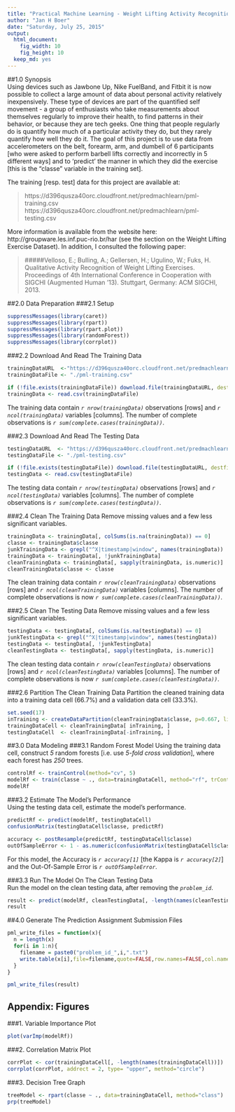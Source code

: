 ```yaml
---
title: "Practical Machine Learning - Weight Lifting Activity Recognition"
author: "Jan H Boer"
date: "Saturday, July 25, 2015"
output:
  html_document:
    fig_width: 10
    fig_height: 10
  keep_md: yes
---
```


##1.0 Synopsis  
Using devices such as Jawbone Up, Nike FuelBand, and Fitbit it is now possible to collect a large amount of data about personal activity relatively inexpensively. These type of devices are part of the quantified self movement - a group of enthusiasts who take measurements about themselves regularly to improve their health, to find patterns in their behavior, or because they are tech geeks. One thing that people regularly do is quantify how much of a particular activity they do, but they rarely quantify how well they do it. The goal of this project is to use data from accelerometers on the belt, forearm, arm, and dumbell of 6 participants [who were asked to perform barbell lifts correctly and incorrectly in 5 different ways] and to 'predict' the manner in which they did the exercise [this is the "classe" variable in the training set].

The training [resp. test] data for this project are available at: 

>https://d396qusza40orc.cloudfront.net/predmachlearn/pml-training.csv  
>https://d396qusza40orc.cloudfront.net/predmachlearn/pml-testing.csv

More information is available from the website here: http://groupware.les.inf.puc-rio.br/har (see the section on the Weight Lifting Exercise Dataset). In addition, I consulted the following paper:

>#####Velloso, E.; Bulling, A.; Gellersen, H.; Ugulino, W.; Fuks, H. Qualitative Activity Recognition of Weight Lifting Exercises. Proceedings of 4th International Conference in Cooperation with SIGCHI (Augmented Human '13). Stuttgart, Germany: ACM SIGCHI, 2013. 

##2.0 Data Preparation
###2.1 Setup  
```r
suppressMessages(library(caret))
suppressMessages(library(rpart))
suppressMessages(library(rpart.plot))
suppressMessages(library(randomForest))
suppressMessages(library(corrplot))
```
###2.2 Download And Read The Training Data
```r
trainingDataURL  <-"https://d396qusza40orc.cloudfront.net/predmachlearn/pml-training.csv"
trainingDataFile <- "./pml-training.csv"

if (!file.exists(trainingDataFile)) download.file(trainingDataURL, destfile=trainingDataFile, method="wininet")
trainingData <- read.csv(trainingDataFile)
```
The training data contain *`r nrow(trainingData)`* observations [rows] and *`r ncol(trainingData)`* variables [columns]. The number of complete observations is *`r sum(complete.cases(trainingData))`*.  

###2.3 Download And Read The Testing Data
```r
testingDataURL  <- "https://d396qusza40orc.cloudfront.net/predmachlearn/pml-testing.csv"
testingDataFile <- "./pml-testing.csv"

if (!file.exists(testingDataFile)) download.file(testingDataURL, destfile=testingDataFile, method="wininet")
testingData <- read.csv(testingDataFile)
```
The testing data contain *`r nrow(testingData)`* observations [rows] and *`r ncol(testingData)`* variables [columns]. The number of complete observations is *`r sum(complete.cases(testingData))`*.  

###2.4 Clean The Training Data
Remove missing values and a few less significant variables.
```r
trainingData <- trainingData[, colSums(is.na(trainingData)) == 0] 
classe <- trainingData$classe
junkTrainingData <- grepl("^X|timestamp|window", names(trainingData))
trainingData <- trainingData[, !junkTrainingData]
cleanTrainingData <- trainingData[, sapply(trainingData, is.numeric)]
cleanTrainingData$classe <- classe
```
The clean training data contain *`r nrow(cleanTrainingData)`* observations [rows] and *`r ncol(cleanTrainingData)`* variables [columns]. The number of complete observations is now *`r sum(complete.cases(cleanTrainingData))`*.  

###2.5 Clean The Testing Data
Remove missing values and a few less significant variables.
```r
testingData <- testingData[, colSums(is.na(testingData)) == 0] 
junkTestingData <- grepl("^X|timestamp|window", names(testingData))
testingData <- testingData[, !junkTestingData]
cleanTestingData <- testingData[, sapply(testingData, is.numeric)]
```
The clean testing data contain *`r nrow(cleanTestingData)`* observations [rows] and *`r ncol(cleanTestingData)`* variables [columns]. The number of complete observations is now *`r sum(complete.cases(cleanTestingData))`*.  

###2.6 Partition The Clean Training Data
Partition the cleaned training data into a training data cell (66.7%) and a validation data cell (33.3%).
```r
set.seed(17)
inTraining <- createDataPartition(cleanTrainingData$classe, p=0.667, list=FALSE)
trainingDataCell <- cleanTrainingData[ inTraining, ]
testingDataCell  <- cleanTrainingData[-inTraining, ]
```

##3.0 Data Modeling
###3.1 Random Forest Model
Using the training data cell, construct *5* random forests [i.e. use *5-fold cross validation*], where each forest has *250* trees.  
```r
controlRf <- trainControl(method="cv", 5)
modelRf <- train(classe ~ ., data=trainingDataCell, method="rf", trControl=controlRf, ntree=250, importance=TRUE)
modelRf
```
###3.2 Estimate The Model's Performance  
Using the testing data cell, estimate the model's performance.  
```r
predictRf <- predict(modelRf, testingDataCell)
confusionMatrix(testingDataCell$classe, predictRf)
```
```r
accuracy <- postResample(predictRf, testingDataCell$classe)
outOfSampleError <- 1 - as.numeric(confusionMatrix(testingDataCell$classe, predictRf)$overall[1])
```
For this model, the Accuracy is *`r accuracy[1]`* [the Kappa is *`r accuracy[2]`*] and the Out-Of-Sample Error is *`r outOfSampleError`*.


###3.3 Run The Model On The Clean Testing Data  
Run the model on the clean testing data, after removing the *`problem_id`*.  
```r
result <- predict(modelRf, cleanTestingData[, -length(names(cleanTestingData))])
result
```  
##4.0 Generate The Prediction Assignment Submission Files    
```r
pml_write_files = function(x){
  n = length(x)
  for(i in 1:n){
    filename = paste0("problem_id_",i,".txt")
    write.table(x[i],file=filename,quote=FALSE,row.names=FALSE,col.names=FALSE)
  }
}

pml_write_files(result)

```
## Appendix: Figures

###1. Variable Importance Plot  
```r
plot(varImp(modelRf))
```

###2. Correlation Matrix Plot 
```r
corrPlot <- cor(trainingDataCell[, -length(names(trainingDataCell))])
corrplot(corrPlot, addrect = 2, type= "upper", method="circle")
```

###3. Decision Tree Graph
```r
treeModel <- rpart(classe ~ ., data=trainingDataCell, method="class")
prp(treeModel)
```